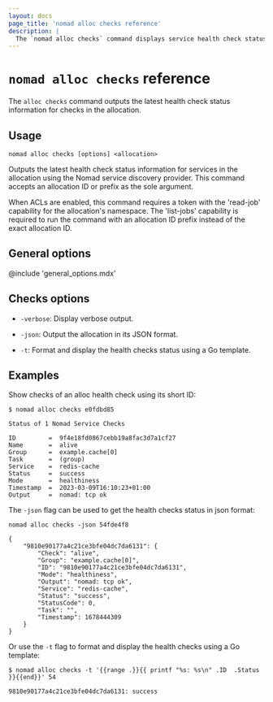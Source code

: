 ```yaml
---
layout: docs
page_title: 'nomad alloc checks reference'
description: |
  The `nomad alloc checks` command displays service health check status information for an allocation.
---
```


# `nomad alloc checks` reference


The `alloc checks` command outputs the latest health check status information for checks in the allocation.

## Usage

```plaintext
nomad alloc checks [options] <allocation>
```

Outputs the latest health check status information for services in the allocation
using the Nomad service discovery provider. This command accepts an allocation
ID or prefix as the sole argument.

When ACLs are enabled, this command requires a token with the 'read-job' capability
for the allocation's namespace. The 'list-jobs' capability is required to run the
command with an allocation ID prefix instead of the exact allocation ID.

## General options

@include 'general_options.mdx'

## Checks options

- `-verbose`: Display verbose output.

- `-json`: Output the allocation in its JSON format.

- `-t`: Format and display the health checks status using a Go template.

## Examples

Show checks of an alloc health check using its short ID:

```shell-session
$ nomad alloc checks e0fdbd85

Status of 1 Nomad Service Checks

ID         =  9f4e18fd0867cebb19a8fac3d7a1cf27
Name       =  alive
Group      =  example.cache[0]
Task       =  (group)
Service    =  redis-cache
Status     =  success
Mode       =  healthiness
Timestamp  =  2023-03-09T16:10:23+01:00
Output     =  nomad: tcp ok
```

The `-json` flag can be used to get the health checks status in json format:

```shell-session
nomad alloc checks -json 54fde4f8

{
    "9810e90177a4c21ce3bfe04dc7da6131": {
        "Check": "alive",
        "Group": "example.cache[0]",
        "ID": "9810e90177a4c21ce3bfe04dc7da6131",
        "Mode": "healthiness",
        "Output": "nomad: tcp ok",
        "Service": "redis-cache",
        "Status": "success",
        "StatusCode": 0,
        "Task": "",
        "Timestamp": 1678444309
    }
}
```

Or use the `-t` flag to format and display the health checks using a Go template:

```shell-session
$ nomad alloc checks -t '{{range .}}{{ printf "%s: %s\n" .ID  .Status }}{{end}}' 54

9810e90177a4c21ce3bfe04dc7da6131: success
```
